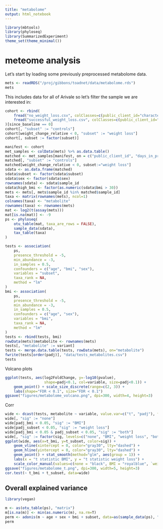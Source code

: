 ```yaml
---
title: "metabolome"
output: html_notebook
---
```


```r
library(mbtools)
library(phyloseq)
library(SummarizedExperiment)
theme_set(theme_minimal())
```

# meteome analysis

Let's start by loading some previously preprocessed metabolome data.

```r
mets <- readRDS("/proj/gibbons/toadnet/data/metabolome.rds")
mets
```

This includes data for all of Arivale so let's filter the sample we are interested in:

```r
cohort <- rbind(
    fread("no_weight_loss.csv", colClasses=c(public_client_id="character")),
    fread("successful_weight_loss.csv", colClasses=c(public_client_id="character"))
)[since_baseline == 0]
cohort[, "subset" := "controls"]
cohort[weight_change_relative < 0, "subset" := "weight loss"]
cohort[, subset := factor(subset)]

manifest <- cohort
met_samples <- colData(mets) %>% as.data.table()
matched <- met_samples[manifest, on = c("public_client_id", "days_in_program"), nomatch=0]
matched[, "subset" := "controls"]
matched[weight_change_relative < 0, subset:="weight loss"]
sdata <- as.data.frame(matched)
sdata$subset <- factor(sdata$subset)
sdata$sex <- factor(sdata$sex)
rownames(sdata) <- sdata$sample_id
sdata$high_bmi <- factor(as.numeric(sdata$bmi > 30))
mets <- mets[, mets$sample_id %in% matched$sample_id]
taxa <- matrix(rownames(mets), ncol=1)
colnames(taxa) <- "metabolite"
rownames(taxa) <- rownames(mets)
mat <- log2(t(assay(mets)))
mat[is.na(mat)] <- -9
ps <- phyloseq(
    otu_table(mat, taxa_are_rows = FALSE),
    sample_data(sdata),
    tax_table(taxa)
)
```

```r
tests <- association(
    ps, 
    presence_threshold = -5,
    min_abundance = -3,
    in_samples = 0.5,
    confounders = c("age", "bmi", "sex"),
    variables = "subset",
    taxa_rank = NA,
    method = "lm"
)
bmi <- association(
    ps, 
    presence_threshold = -5,
    min_abundance = -3,
    in_samples = 0.5,
    confounders = c("age", "sex"),
    variables = "bmi",
    taxa_rank = NA,
    method = "lm"
)
tests <- rbind(tests, bmi)
rowData(mets)$metabolite <- rownames(mets)
tests[, "metabolite" := variant]
tests <- merge.data.table(tests, rowData(mets), on="metabolite")
fwrite(tests[order(padj)], "data/tests_metabolites.csv")
tests
```

Volcano plots

```r

ggplot(tests, aes(log2FoldChange, y=-log10(pvalue), 
                  shape=padj<0.1, col=variable, size=padj<0.1)) +
    geom_point() + scale_size_discrete(range=c(2, 3)) +
    labs(shape="FDR < 0.1", size="FDR < 0.1")
ggsave("figures/metabolome_volcano.png", dpi=300, width=4, height=3)
```

Corr

```r
wide <- dcast(tests, metabolite ~ variable, value.var=c("t", "padj"), fill=0)
wide[, "sig" := "none"]
wide[padj_bmi < 0.05, "sig" := "BMI"]
wide[padj_subset < 0.05, "sig" := "weight loss"]
wide[padj_bmi < 0.05 & padj_subset < 0.05, "sig" := "both"]
wide[, "sig" := factor(sig, levels=c("none", "BMI", "weight loss", "both"))]
ggplot(wide, aes(x=t_bmi, y=t_subset, color=sig)) +
    geom_vline(xintercept = 0, color="gray30", lty="dashed") +
    geom_hline(yintercept = 0, color="gray30", lty="dashed") +
    geom_point() + stat_smooth(method="glm", aes(group = 1)) +
    labs(x = "t statistic BMI", y = "t statistic weight loss") +
    scale_color_manual(values=c(none = "black", BMI = "royalblue", `weight loss`="orange", both = "red"))
ggsave("figures/metabolome_t.png", dpi=300, width=5, height=3)
cor.test(~ t_bmi + t_subset, data=wide)
```

## Overall explained variance

```r
library(vegan)

m <- as(otu_table(ps), "matrix")
m[is.na(m)] <- min(as.numeric(m), na.rm=T)
perm <- adonis(m ~ age + sex + bmi + subset, data=as(sample_data(ps), "data.frame"), method="euclidean")
perm
```